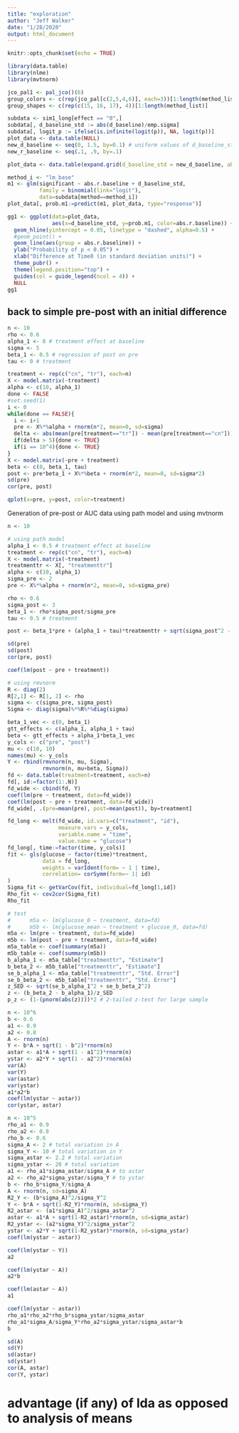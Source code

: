 ```yaml
---
title: "exploration"
author: "Jeff Walker"
date: "1/28/2020"
output: html_document
---
```


```r
knitr::opts_chunk$set(echo = TRUE)

library(data.table)
library(nlme)
library(mvtnorm)
```


```r
jco_pal1 <- pal_jco()(6)
group_colors <- c(rep(jco_pal[c(2,5,4,6)], each=3))[1:length(method_list)]
group_shapes <- c(rep(c(15, 16, 17), 4))[1:length(method_list)]

subdata <- sim1_long[effect == "0",]
subdata[, d_baseline_std := abs(d_baseline)/emp.sigma]
subdata[, logit_p := ifelse(is.infinite(logit(p)), NA, logit(p))]
plot_data <- data.table(NULL)
new_d_baseline <- seq(0, 1.5, by=0.1) # uniform values of d_baseline_std for prediction
new_r_baseline <- seq(.1, .9, by=.1)

plot_data <- data.table(expand.grid(d_baseline_std = new_d_baseline, abs.r.baseline = new_r_baseline))

method_i <- "lm_base"
m1 <- glm(significant ~ abs.r.baseline + d_baseline_std, 
          family = binomial(link="logit"), 
          data=subdata[method==method_i])
plot_data[, prob.m1:=predict(m1, plot_data, type="response")]

gg1 <- ggplot(data=plot_data,
              aes(x=d_baseline_std, y=prob.m1, color=abs.r.baseline)) +
  geom_hline(yintercept = 0.05, linetype = "dashed", alpha=0.5) +
  #geom_point() +
  geom_line(aes(group = abs.r.baseline)) +
  ylab("Probability of p < 0.05") +
  xlab("Difference at Time0 (in standard deviation units)") +
  theme_pubr() +
  theme(legend.position="top") +
  guides(col = guide_legend(ncol = 4)) +
  NULL
gg1

```

## back to simple pre-post with an initial difference

```r
n <- 10
rho <- 0.6
alpha_1 <- 0 # treatment effect at baseline
sigma <- 5
beta_1 <- 0.5 # regression of post on pre
tau <- 0 # treatment

treatment <- rep(c("cn", "tr"), each=n)
X <- model.matrix(~treatment)
alpha <- c(10, alpha_1)
done <- FALSE
#set.seed(1)
i <- 0
while(done == FALSE){
  i <- i+1
  pre <- X%*%alpha + rnorm(n*2, mean=0, sd=sigma)
  delta <- abs(mean(pre[treatment=="tr"]) - mean(pre[treatment=="cn"]))
  if(delta > 5){done <- TRUE}
  if(i == 10^4){done <- TRUE}
}
X <- model.matrix(~pre + treatment)
beta <- c(0, beta_1, tau)
post <- pre*beta_1 + X%*%beta + rnorm(n*2, mean=0, sd=sigma*2)
sd(pre)
cor(pre, post)

qplot(x=pre, y=post, color=treatment) 
```


Generation of pre-post or AUC data using path model and using mvtnorm
```r
n <- 10

# using path model
alpha_1 <- 0.5 # treatment effect at baseline
treatment <- rep(c("cn", "tr"), each=n)
X <- model.matrix(~treatment)
treatmenttr <- X[, "treatmenttr"]
alpha <- c(10, alpha_1)
sigma_pre <- 2
pre <- X%*%alpha + rnorm(n*2, mean=0, sd=sigma_pre)

rho <- 0.6
sigma_post <- 3
beta_1 <- rho*sigma_post/sigma_pre
tau <- 0.5 # treatment

post <- beta_1*pre + (alpha_1 + tau)*treatmenttr + sqrt(sigma_post^2 - (beta_1*sigma_pre)^2)*rnorm(n*2)

sd(pre)
sd(post)
cor(pre, post)

coef(lm(post ~ pre + treatment))

# using rmvnorm
R <- diag(2)
R[2,1] <- R[1, 2] <- rho
sigma <- c(sigma_pre, sigma_post)
Sigma <- diag(sigma)%*%R%*%diag(sigma)

beta_1_vec <- c(0, beta_1)
gtt_effects <- c(alpha_1, alpha_1 + tau)
beta <- gtt_effects + alpha_1*beta_1_vec
y_cols <- c("pre", "post")
mu <- c(10, 10)
names(mu) <- y_cols
Y <- rbind(rmvnorm(n, mu, Sigma),
           rmvnorm(n, mu+beta, Sigma))
fd <- data.table(treatment=treatment, each=n)
fd[, id:=factor(1:.N)]
fd_wide <- cbind(fd, Y)
coef(lm(pre ~ treatment, data=fd_wide))
coef(lm(post ~ pre + treatment, data=fd_wide))
fd_wide[, .(pre=mean(pre), post=mean(post)), by=treatment]

fd_long <- melt(fd_wide, id.vars=c("treatment", "id"),
                measure.vars = y_cols,
                variable.name = "time",
                value.name = "glucose")
fd_long[, time:=factor(time, y_cols)]
fit <- gls(glucose ~ factor(time)*treatment,
           data = fd_long,
           weights = varIdent(form= ~ 1 | time),
           correlation= corSymm(form=~ 1| id)
)
Sigma_fit <- getVarCov(fit, individual=fd_long[1,id])
Rho_fit <- cov2cor(Sigma_fit)
Rho_fit

# test
#      m5a <- lm(glucose_0 ~ treatment, data=fd)
#      m5b <- lm(glucose_mean ~ treatment + glucose_0, data=fd)
m5a <- lm(pre ~ treatment, data=fd_wide)
m5b <- lm(post ~ pre + treatment, data=fd_wide)
m5a_table <- coef(summary(m5a))
m5b_table <- coef(summary(m5b))
b_alpha_1 <- m5a_table["treatmenttr", "Estimate"]
b_beta_2 <- m5b_table["treatmenttr", "Estimate"]
se_b_alpha_1 <- m5a_table["treatmenttr", "Std. Error"]
se_b_beta_2 <- m5b_table["treatmenttr", "Std. Error"]
z_SED <- sqrt(se_b_alpha_1^2 + se_b_beta_2^2)
z <- (b_beta_2 - b_alpha_1)/z_SED
p_z <- (1-(pnorm(abs(z))))*2 # 2-tailed z-test for large sample
```

```r
n <- 10^6
b <- 0.6
a1 <- 0.9
a2 <- 0.8
A <- rnorm(n)
Y <- b*A + sqrt(1 - b^2)*rnorm(n)
astar <- a1*A + sqrt(1 - a1^2)*rnorm(n)
ystar <- a2*Y + sqrt(1 - a2^2)*rnorm(n)
var(A)
var(Y)
var(astar)
var(ystar)
a1*a2*b
coef(lm(ystar ~ astar))
cor(ystar, astar)

n <- 10^5
rho_a1 <- 0.9
rho_a2 <- 0.8
rho_b <- 0.6
sigma_A <- 2 # total variation in A
sigma_Y <- 10 # total variation in Y
sigma_astar <- 2.2 # total variation
sigma_ystar <- 20 # total variation
a1 <- rho_a1*sigma_astar/sigma_A # to astar
a2 <- rho_a2*sigma_ystar/sigma_Y # to ystar
b <- rho_b*sigma_Y/sigma_A
A <- rnorm(n, sd=sigma_A)
R2_Y <- (b*sigma_A)^2/sigma_Y^2
Y <- b*A + sqrt(1-R2_Y)*rnorm(n, sd=sigma_Y)
R2_astar <- (a1*sigma_A)^2/sigma_astar^2
astar <- a1*A + sqrt(1-R2_astar)*rnorm(n, sd=sigma_astar)
R2_ystar <- (a2*sigma_Y)^2/sigma_ystar^2
ystar <- a2*Y + sqrt(1-R2_ystar)*rnorm(n, sd=sigma_ystar)
coef(lm(ystar ~ astar))
```

```r
coef(lm(ystar ~ Y))
a2
```

```r
coef(lm(ystar ~ A))
a2*b
```

```r
coef(lm(astar ~ A))
a1
```

```r
coef(lm(ystar ~ astar))
rho_a1*rho_a2*rho_b*sigma_ystar/sigma_astar
rho_a1*sigma_A/sigma_Y*rho_a2*sigma_ystar/sigma_astar*b
b
```


```r
sd(A)
sd(Y)
sd(astar)
sd(ystar)
cor(A, astar)
cor(Y, ystar)
```

# advantage (if any) of lda as opposed to analysis of means

```r

```

